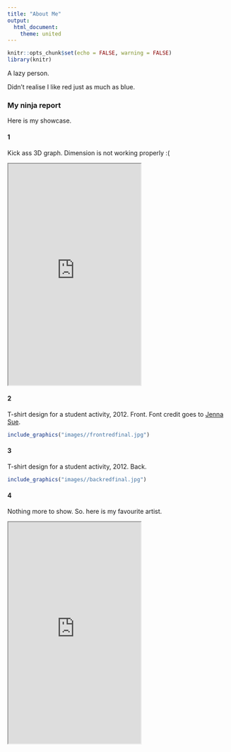 ```yaml
---
title: "About Me"
output:
  html_document:
    theme: united
---
```


```r
knitr::opts_chunk$set(echo = FALSE, warning = FALSE)
library(knitr)
```

A lazy person.

Didn't realise I like red just as much as blue.

### My ninja report {.tabset}

Here is my showcase.

#### 1

Kick ass 3D graph. Dimension is not working properly :(

<iframe height="500" src="https://plot.ly/~william.q.lim/257.embed"></iframe>

#### 2

T-shirt design for a student activity, 2012. Front. Font credit goes to [Jenna Sue](https://www.dafont.com/jenna-sue.font).
```r
include_graphics("images//frontredfinal.jpg")
```

#### 3

T-shirt design for a student activity, 2012. Back.
```r
include_graphics("images//backredfinal.jpg")
```

#### 4

Nothing more to show. So. here is my favourite artist.

<iframe src="https://www.youtube.com/embed/HVbDD-IoHcU?showinfo=0" height="500" allowfullscreen>
</iframe>